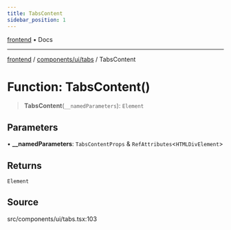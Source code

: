 ```yaml
---
title: TabsContent
sidebar_position: 1
---
```


[frontend](../../../..) • Docs

***

[frontend](../../../..) / [components/ui/tabs](..) / TabsContent

# Function: TabsContent()

> **TabsContent**(`__namedParameters`): `Element`

## Parameters

• **\_\_namedParameters**: `TabsContentProps` & `RefAttributes`\<`HTMLDivElement`\>

## Returns

`Element`

## Source

src/components/ui/tabs.tsx:103
